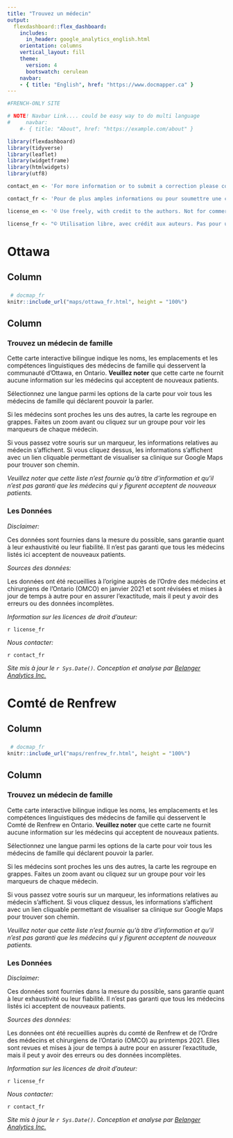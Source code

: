 ```yaml
---
title: "Trouvez un médecin"
output: 
  flexdashboard::flex_dashboard:
    includes:
      in_header: google_analytics_english.html
    orientation: columns
    vertical_layout: fill
    theme:
      version: 4
      bootswatch: cerulean
    navbar:
    - { title: "English", href: "https://www.docmapper.ca" }
---
```


```r
#FRENCH-ONLY SITE

# NOTE! Navbar Link.... could be easy way to do multi language
#     navbar:
    #- { title: "About", href: "https://example.com/about" }

library(flexdashboard)
library(tidyverse)
library(leaflet)
library(widgetframe)
library(htmlwidgets)
library(utf8)

contact_en <- 'For more information or to submit a correction please contact  [lbjerre@uottawa.ca](mailto:lbjerre@uottawa.ca).'

contact_fr <- 'Pour de plus amples informations ou pour soumettre une correction, veuillez contacter [lbjerre@uottawa.ca](mailto:lbjerre@uottawa.ca).'

license_en <- '© Use freely, with credit to the authors. Not for commercial use. Do not modify or translate without permission. This work is licensed under a [Creative Commons Attribution-NonCommercial-ShareAlike 4.0 International License](http://creativecommons.org/licenses/by-nc-sa/4.0/). Please contact [lbjerre@uottawa.ca](mailto:lbjerre@uottawa.ca) for more information.'

license_fr <- "© Utilisation libre, avec crédit aux auteurs. Pas pour usage commercial. Ne pas modifier ou traduire sans autorisation. Ce travail est sous licence [Creative Commons Attribution-NonCommercial-ShareAlike 4.0 International License](http://creativecommons.org/licenses/by-nc-sa/4.0/). Veuillez contacter [lbjerre@uottawa.ca](mailto:lbjerre@uottawa.ca) pour plus d'informations."

```

Ottawa {data-navmenu="Cartes des régions"}
=====================================  

Column {data-width=650}
-----------------------------------------------------------------------

### 

```r

 # docmap_fr
knitr::include_url("maps/ottawa_fr.html", height = "100%")

```

Column {data-width=350}
-----------------------------------------------------------------------


### Trouvez un médecin de famille 

Cette carte interactive bilingue indique les noms, les emplacements et les compétences linguistiques des médecins de famille qui desservent la communauté d'Ottawa, en Ontario. **Veuillez noter** que cette carte ne fournit aucune information sur les médecins qui acceptent de nouveaux patients.

Sélectionnez une langue parmi les options de la carte pour voir tous les médecins de famille qui déclarent pouvoir la parler.

Si les médecins sont proches les uns des autres, la carte les regroupe en grappes. Faites un zoom avant ou cliquez sur un groupe pour voir les marqueurs de chaque médecin.

Si vous passez votre souris sur un marqueur, les informations relatives au médecin s'affichent. Si vous cliquez dessus, les informations s'affichent avec un lien cliquable permettant de visualiser sa clinique sur Google Maps pour trouver son chemin.

*Veuillez noter que cette liste n'est fournie qu'à titre d'information et qu'il n'est pas garanti que les médecins qui y figurent acceptent de nouveaux patients.*


### Les Données

*Disclaimer:*  

Ces données sont fournies dans la mesure du possible, sans garantie quant à leur exhaustivité ou leur fiabilité. Il n'est pas garanti que tous les médecins listés ici acceptent de nouveaux patients.

*Sources des données:*

Les données ont été recueillies à l'origine auprès de l'Ordre des médecins et chirurgiens de l'Ontario (OMCO) en janvier 2021 et sont révisées et mises à jour de temps à autre pour en assurer l'exactitude, mais il peut y avoir des erreurs ou des données incomplètes. 

*Information sur les licences de droit d'auteur:*

`r license_fr`

*Nous contacter:*

`r contact_fr`

*Site mis à jour le `r Sys.Date()`. Conception et analyse par [Belanger Analytics Inc.](https://www.belangeranalytics.com)*




Comté de Renfrew {data-navmenu="Cartes des régions"}
=====================================  

Column {data-width=650}
-----------------------------------------------------------------------

### 

```r

 # docmap_fr
knitr::include_url("maps/renfrew_fr.html", height = "100%")

```

Column {data-width=350}
-----------------------------------------------------------------------


### Trouvez un médecin de famille 

Cette carte interactive bilingue indique les noms, les emplacements et les compétences linguistiques des médecins de famille qui desservent le Comté de Renfrew en Ontario. **Veuillez noter** que cette carte ne fournit aucune information sur les médecins qui acceptent de nouveaux patients.

Sélectionnez une langue parmi les options de la carte pour voir tous les médecins de famille qui déclarent pouvoir la parler.

Si les médecins sont proches les uns des autres, la carte les regroupe en grappes. Faites un zoom avant ou cliquez sur un groupe pour voir les marqueurs de chaque médecin.

Si vous passez votre souris sur un marqueur, les informations relatives au médecin s'affichent. Si vous cliquez dessus, les informations s'affichent avec un lien cliquable permettant de visualiser sa clinique sur Google Maps pour trouver son chemin.

*Veuillez noter que cette liste n'est fournie qu'à titre d'information et qu'il n'est pas garanti que les médecins qui y figurent acceptent de nouveaux patients.*


### Les Données

*Disclaimer:*  

Ces données sont fournies dans la mesure du possible, sans garantie quant à leur exhaustivité ou leur fiabilité. Il n'est pas garanti que tous les médecins listés ici acceptent de nouveaux patients.

*Sources des données:*

Les données ont été recueillies auprès du comté de Renfrew et de l'Ordre des médecins et chirurgiens de l'Ontario (OMCO) au printemps 2021. Elles sont revues et mises à jour de temps à autre pour en assurer l'exactitude, mais il peut y avoir des erreurs ou des données incomplètes. 

*Information sur les licences de droit d'auteur:*

`r license_fr`

*Nous contacter:*

`r contact_fr`

*Site mis à jour le `r Sys.Date()`. Conception et analyse par [Belanger Analytics Inc.](https://www.belangeranalytics.com)*
